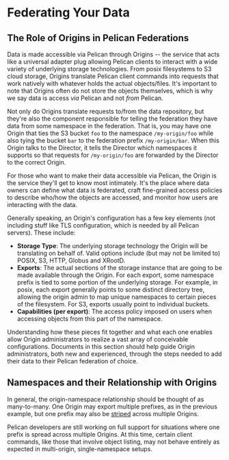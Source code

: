 
# Federating Your Data

## The Role of Origins in Pelican Federations
Data is made accessible via Pelican through Origins -- the service that acts like a universal adapter plug allowing Pelican clients to interact with a wide variety of
underlying storage technologies. From posix filesystems to S3 cloud storage, Origins translate Pelican client commands into requests that work natively with whatever
holds the actual objects/files. It's important to note that Origins often do not store the objects themselves, which is why we say data is access _via_ Pelican and not
_from_ Pelican.

Not only do Origins translate requests to/from the data repository, but they're also the component responsible for telling the federation they have data from some
namespace in the federation. That is, you may have one Origin that ties the S3 bucket `foo` to the namespace `/my-origin/foo` while also tying the bucket `bar` to the
federation prefix `/my-origin/bar`. When this Origin talks to the Director, it tells the Director which namespaces it supports so that requests for `/my-origin/foo` are
forwarded by the Director to the correct Origin.

For those who want to make their data accessible via Pelican, the Origin is the service they'll get to know most intimately. It's the place where data owners can define
what data is federated, craft fine-grained access policies to describe who/how the objects are accessed, and monitor how users are interacting with the data.

Generally speaking, an Origin's configuration has a few key elements (not including stuff like TLS configuration, which is needed by all Pelican servers).
These include:
- **Storage Type**: The underlying storage technology the Origin will be translating on behalf of. Valid options include (but may not be limited to) POSIX, S3, HTTP, Globus
and XRootD.
- **Exports**: The actual sections of the storage instance that are going to be made available through the Origin. For each export, some namespace prefix is tied to some portion
of the underlying storage. For example, in posix, each export generally points to some distinct directory tree, allowing the origin admin to map unique namespaces to certain
pieces of the filesystem. For S3, exports usually point to individual buckets.
- **Capabilities (per export)**: The access policy imposed on users when accessing objects from this part of the namespace.

Understanding how these pieces fit together and what each one enables allow Origin administrators to realize a vast array of conceivable configurations. Documents in this
section should help guide Origin administrators, both new and experienced, through the steps needed to add their data to their Pelican federation of choice.

## Namespaces and their Relationship with Origins
In general, the origin-namespace relationship should be thought of as many-to-many. One Origin may export multiple prefixes, as in the previous example, but one prefix
may also be [striped](https://en.wikipedia.org/wiki/Data_striping) across multiple Origins.

<Callout type="warning">
Pelican developers are still working on full support for situations where one prefix is spread across multiple Origins. At this time, certain client commands,
like those that involve object listing, may not behave entirely as expected in multi-origin, single-namespace setups.
</Callout>
